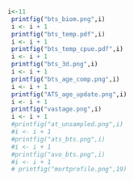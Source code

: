 ```r
i<-11
 printfig("bts_biom.png",i)
 i <- i + 1
 printfig("bts_temp.pdf",i)
 i <- i + 1
 printfig("bts_temp_cpue.pdf",i)
 i <- i + 1
 printfig("bts_3d.png",i)
 i <- i + 1
 printfig("bts_age_comp.png",i)
 i <- i + 1
 printfig("ATS_age_update.png",i)
 i <- i + 1
 printfig("vastage.png",i)
 i <- i + 1
 #printfig("at_unsampled.png",i)
 #i <- i + 1
 #printfig("ats_bts.png",i)
 #i <- i + 1
 #printfig("avo_bts.png",i)
 #i <- i + 1
 # printfig("mortprofile.png",19)
```
 